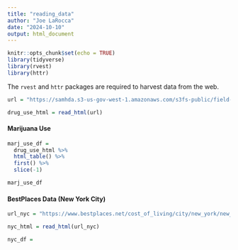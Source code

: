 ```yaml
---
title: "reading_data"
author: "Joe LaRocca"
date: "2024-10-10"
output: html_document
---
```


```r
knitr::opts_chunk$set(echo = TRUE)
library(tidyverse)
library(rvest)
library(httr)
```

The `rvest` and `httr` packages are required to harvest data from the web.

```r

url = "https://samhda.s3-us-gov-west-1.amazonaws.com/s3fs-public/field-uploads/2k15StateFiles/NSDUHsaeShortTermCHG2015.htm"

drug_use_html = read_html(url)

```

#### Marijuana Use

```r

marj_use_df =
  drug_use_html %>%
  html_table() %>%
  first() %>%
  slice(-1)

marj_use_df

```

#### BestPlaces Data (New York City)

```r

url_nyc = "https://www.bestplaces.net/cost_of_living/city/new_york/new_york"

nyc_html = read_html(url_nyc)

nyc_df =
  

```


